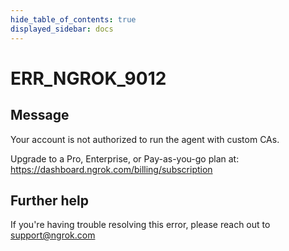 ```yaml
---
hide_table_of_contents: true
displayed_sidebar: docs
---
```



# ERR_NGROK_9012

## Message

Your account is not authorized to run the agent with custom CAs.

Upgrade to a Pro, Enterprise, or Pay-as-you-go plan at: https://dashboard.ngrok.com/billing/subscription

<ErrorDetails error="err_ngrok_9012" />

## Further help

If you're having trouble resolving this error, please reach out to [support@ngrok.com](mailto:support@ngrok.com?subject=Help%20with%20ERR_NGROK_9012)
